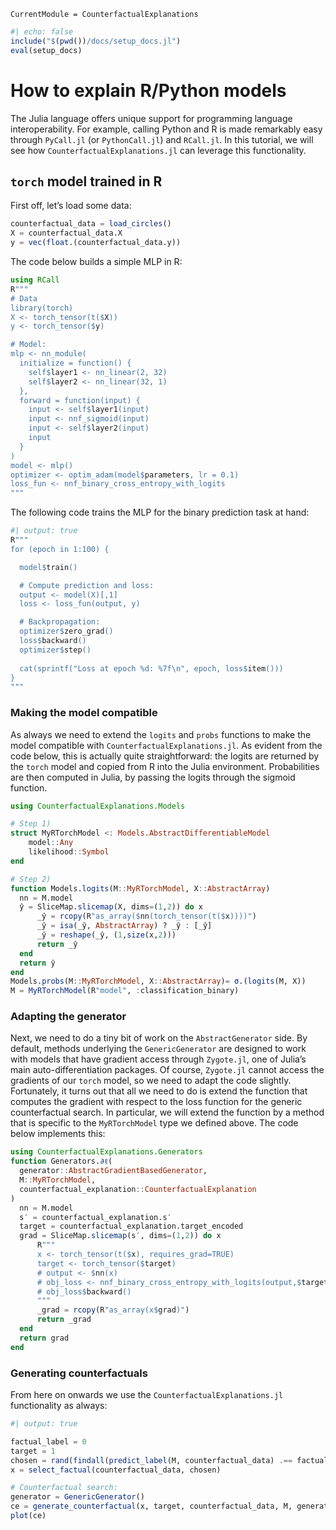 ```@meta
CurrentModule = CounterfactualExplanations 
```

```julia
#| echo: false
include("$(pwd())/docs/setup_docs.jl")
eval(setup_docs)
```

# How to explain R/Python models

The Julia language offers unique support for programming language interoperability. For example, calling Python and R is made remarkably easy through `PyCall.jl` (or `PythonCall.jl`) and `RCall.jl`. In this tutorial, we will see how `CounterfactualExplanations.jl` can leverage this functionality. 

## `torch` model trained in R

First off, let's load some data:

```julia
counterfactual_data = load_circles()
X = counterfactual_data.X
y = vec(float.(counterfactual_data.y))
```

The code below builds a simple MLP in R:

```julia
using RCall
R"""
# Data
library(torch)
X <- torch_tensor(t($X))
y <- torch_tensor($y)

# Model:
mlp <- nn_module(
  initialize = function() {
    self$layer1 <- nn_linear(2, 32)
    self$layer2 <- nn_linear(32, 1)
  },
  forward = function(input) {
    input <- self$layer1(input)
    input <- nnf_sigmoid(input)
    input <- self$layer2(input)
    input
  }
)
model <- mlp()
optimizer <- optim_adam(model$parameters, lr = 0.1)
loss_fun <- nnf_binary_cross_entropy_with_logits
"""
```

The following code trains the MLP for the binary prediction task at hand:

```julia
#| output: true
R"""
for (epoch in 1:100) {

  model$train()  

  # Compute prediction and loss:
  output <- model(X)[,1]
  loss <- loss_fun(output, y)

  # Backpropagation:
  optimizer$zero_grad()
  loss$backward()
  optimizer$step()
  
  cat(sprintf("Loss at epoch %d: %7f\n", epoch, loss$item()))
}
"""
```

### Making the model compatible

As always we need to extend the `logits` and `probs` functions to make the model compatible with `CounterfactualExplanations.jl`. As evident from the code below, this is actually quite straightforward: the logits are returned by the `torch` model and copied from R into the Julia environment. Probabilities are then computed in Julia, by passing the logits through the sigmoid function.

```julia
using CounterfactualExplanations.Models

# Step 1)
struct MyRTorchModel <: Models.AbstractDifferentiableModel
    model::Any
    likelihood::Symbol
end

# Step 2)
function Models.logits(M::MyRTorchModel, X::AbstractArray)
  nn = M.model
  ŷ = SliceMap.slicemap(X, dims=(1,2)) do x
      _ŷ = rcopy(R"as_array($nn(torch_tensor(t($x))))")
      _ŷ = isa(_ŷ, AbstractArray) ? _ŷ : [_ŷ]
      _ŷ = reshape(_ŷ, (1,size(x,2)))
      return _ŷ
  end
  return ŷ
end
Models.probs(M::MyRTorchModel, X::AbstractArray)= σ.(logits(M, X))
M = MyRTorchModel(R"model", :classification_binary)
```

### Adapting the generator

Next, we need to do a tiny bit of work on the `AbstractGenerator` side. By default, methods underlying the `GenericGenerator` are designed to work with models that have gradient access through `Zygote.jl`, one of Julia's main auto-differentiation packages. Of course, `Zygote.jl` cannot access the gradients of our `torch` model, so we need to adapt the code slightly. Fortunately, it turns out that all we need to do is extend the function that computes the gradient with respect to the loss function for the generic counterfactual search. In particular, we will extend the function by a method that is specific to the `MyRTorchModel` type we defined above. The code below implements this: 

```julia
using CounterfactualExplanations.Generators
function Generators.∂ℓ(
  generator::AbstractGradientBasedGenerator, 
  M::MyRTorchModel, 
  counterfactual_explanation::CounterfactualExplanation
) 
  nn = M.model
  s′ = counterfactual_explanation.s′
  target = counterfactual_explanation.target_encoded
  grad = SliceMap.slicemap(s′, dims=(1,2)) do x
      R"""
      x <- torch_tensor(t($x), requires_grad=TRUE)
      target <- torch_tensor($target)
      # output <- $nn(x)
      # obj_loss <- nnf_binary_cross_entropy_with_logits(output,$target)
      # obj_loss$backward()
      """
      _grad = rcopy(R"as_array(x$grad)")
      return _grad
  end
  return grad
end
```

### Generating counterfactuals

From here on onwards we use the `CounterfactualExplanations.jl` functionality as always:

```julia
#| output: true

factual_label = 0
target = 1
chosen = rand(findall(predict_label(M, counterfactual_data) .== factual_label))
x = select_factual(counterfactual_data, chosen)  

# Counterfactual search:
generator = GenericGenerator()
ce = generate_counterfactual(x, target, counterfactual_data, M, generator)
plot(ce)
```

